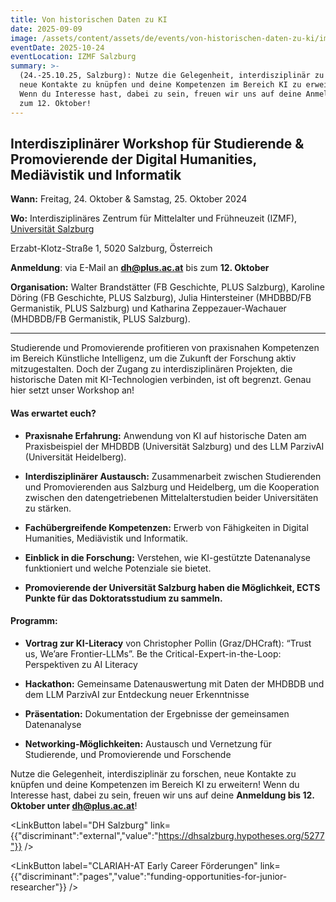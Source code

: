 ```yaml
---
title: Von historischen Daten zu KI
date: 2025-09-09
image: /assets/content/assets/de/events/von-historischen-daten-zu-ki/image.png
eventDate: 2025-10-24
eventLocation: IZMF Salzburg
summary: >-
  (24.-25.10.25, Salzburg): Nutze die Gelegenheit, interdisziplinär zu forschen,
  neue Kontakte zu knüpfen und deine Kompetenzen im Bereich KI zu erweitern!
  Wenn du Interesse hast, dabei zu sein, freuen wir uns auf deine Anmeldung bis
  zum 12. Oktober!
---
```

## Interdisziplinärer Workshop für Studierende & Promovierende der Digital Humanities, Mediävistik und Informatik

**Wann:** Freitag, 24. Oktober & Samstag, 25. Oktober 2024

**Wo:** Interdisziplinäres Zentrum für Mittelalter und Frühneuzeit (IZMF), [Universität Salzburg](/consortium/university-of-salzburg/)

Erzabt-Klotz-Straße 1, 5020 Salzburg, Österreich

**Anmeldung**: via E-Mail an [**dh@plus.ac.at**](mailto:dh@plus.ac.at) bis zum **12. Oktober**

**Organisation:** Walter Brandstätter (FB Geschichte, PLUS Salzburg), Karoline Döring (FB Geschichte, PLUS Salzburg), Julia Hintersteiner (MHDBBD/FB Germanistik, PLUS Salzburg) und Katharina Zeppezauer-Wachauer (MHDBDB/FB Germanistik, PLUS Salzburg). 

---

Studierende und Promovierende profitieren von praxisnahen Kompetenzen im Bereich Künstliche Intelligenz, um die Zukunft der Forschung aktiv mitzugestalten. Doch der Zugang zu interdisziplinären Projekten, die historische Daten mit KI-Technologien verbinden, ist oft begrenzt. Genau hier setzt unser Workshop an!  

#### Was erwartet euch?  

* **Praxisnahe Erfahrung:** Anwendung von KI auf historische Daten am Praxisbeispiel der MHDBDB (Universität Salzburg) und des LLM ParzivAI (Universität Heidelberg).  

- **Interdisziplinärer Austausch:** Zusammenarbeit zwischen Studierenden und Promovierenden aus Salzburg und Heidelberg, um die Kooperation zwischen den datengetriebenen Mittelalterstudien beider Universitäten zu stärken.  

* **Fachübergreifende Kompetenzen:** Erwerb von Fähigkeiten in Digital Humanities, Mediävistik und Informatik.  

- **Einblick in die Forschung:** Verstehen, wie KI-gestützte Datenanalyse funktioniert und welche Potenziale sie bietet. 

* **Promovierende der Universität Salzburg haben die Möglichkeit, ECTS Punkte für das Doktoratsstudium zu sammeln.** 

#### Programm:  

* **Vortrag zur KI-Literacy** von Christopher Pollin (Graz/DHCraft): “Trust us, We’are Frontier-LLMs”. Be the Critical-Expert-in-the-Loop: Perspektiven zu AI Literacy

- **Hackathon:** Gemeinsame Datenauswertung mit Daten der MHDBDB und dem LLM ParzivAI zur Entdeckung neuer Erkenntnisse  

* **Präsentation:** Dokumentation der Ergebnisse der gemeinsamen Datenanalyse  

- **Networking-Möglichkeiten:** Austausch und Vernetzung für Studierende, und Promovierende und Forschende 

Nutze die Gelegenheit, interdisziplinär zu forschen, neue Kontakte zu knüpfen und deine Kompetenzen im Bereich KI zu erweitern! Wenn du Interesse hast, dabei zu sein, freuen wir uns auf deine **Anmeldung bis 12. Oktober unter [dh@plus.ac.at](mailto:dh@plus.ac.at)**!

<LinkButton label="DH Salzburg" link={{"discriminant":"external","value":"https://dhsalzburg.hypotheses.org/5277"}} />

<LinkButton label="CLARIAH-AT Early Career Förderungen" link={{"discriminant":"pages","value":"funding-opportunities-for-junior-researcher"}} />
